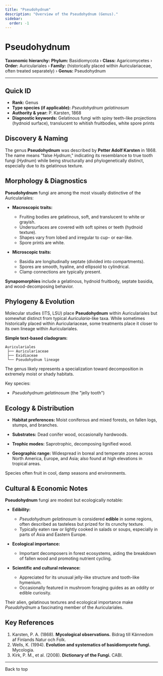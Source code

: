 ```yaml
---
title: "Pseudohydnum"
description: "Overview of the Pseudohydnum (Genus)."
sidebar:
  order: -1
---
```



# Pseudohydnum <Badge variant="note" text="Genus" />

**Taxonomic hierarchy:** **Phylum:** Basidiomycota › **Class:** Agaricomycetes › **Order:** Auriculariales › **Family:** (historically placed within Auriculariaceae, often treated separately) › **Genus:** Pseudohydnum

---

## Quick ID
* **Rank:** Genus  
* **Type species (if applicable):** _Pseudohydnum gelatinosum_  
* **Authority & year:** P. Karsten, 1868  
* **Diagnostic keywords:** Gelatinous fungi with spiny teeth-like projections (hydnoid surface), translucent to whitish fruitbodies, white spore prints  

## Discovery & Naming
The genus **Pseudohydnum** was described by **Petter Adolf Karsten** in 1868. The name means "false _Hydnum_," indicating its resemblance to true tooth fungi (_Hydnum_) while being structurally and phylogenetically distinct, especially due to its gelatinous texture.

## Morphology & Diagnostics
**Pseudohydnum** fungi are among the most visually distinctive of the Auriculariales:

- **Macroscopic traits:**
  - Fruiting bodies are gelatinous, soft, and translucent to white or grayish.
  - Undersurfaces are covered with soft spines or teeth (hydnoid texture).
  - Shapes vary from lobed and irregular to cup- or ear-like.
  - Spore prints are white.

- **Microscopic traits:**
  - Basidia are longitudinally septate (divided into compartments).
  - Spores are smooth, hyaline, and ellipsoid to cylindrical.
  - Clamp connections are typically present.

**Synapomorphies** include a gelatinous, hydnoid fruitbody, septate basidia, and wood-decomposing behavior.

## Phylogeny & Evolution
Molecular studies (ITS, LSU) place **Pseudohydnum** within Auriculariales but somewhat distinct from typical _Auricularia_-like taxa. While sometimes historically placed within Auriculariaceae, some treatments place it closer to its own lineage within Auriculariales.

**Simple text-based cladogram:**
```
Auriculariales
 ├── Auriculariaceae
 ├── Exidiaceae
 └── Pseudohydnum lineage
```
The genus likely represents a specialization toward decomposition in extremely moist or shady habitats.

Key species:

- _Pseudohydnum gelatinosum_ (the "jelly tooth")

## Ecology & Distribution
- **Habitat preferences:** Moist coniferous and mixed forests, on fallen logs, stumps, and branches.
- **Substrates:** Dead conifer wood, occasionally hardwoods.
- **Trophic modes:** Saprotrophic, decomposing lignified wood.

- **Geographic range:** Widespread in boreal and temperate zones across North America, Europe, and Asia; also found at high elevations in tropical areas.

Species often fruit in cool, damp seasons and environments.

## Cultural & Economic Notes
**Pseudohydnum** fungi are modest but ecologically notable:

- **Edibility:**
  - _Pseudohydnum gelatinosum_ is considered **edible** in some regions, often described as tasteless but prized for its crunchy texture.
  - Typically eaten raw or lightly cooked in salads or soups, especially in parts of Asia and Eastern Europe.

- **Ecological importance:**
  - Important decomposers in forest ecosystems, aiding the breakdown of fallen wood and promoting nutrient cycling.

- **Scientific and cultural relevance:**
  - Appreciated for its unusual jelly-like structure and tooth-like hymenium.
  - Occasionally featured in mushroom foraging guides as an oddity or edible curiosity.

Their alien, gelatinous textures and ecological importance make _Pseudohydnum_ a fascinating member of the Auriculariales.

## Key References
1. Karsten, P. A. (1868). **Mycological observations.** Bidrag till Kännedom af Finlands Natur och Folk.  
2. Wells, K. (1994). **Evolution and systematics of basidiomycete fungi.** Mycologia.  
3. Kirk, P. M., et al. (2008). **Dictionary of the Fungi.** CABI.  

---

<LinkButton href="#top" variant="minimal" icon="arrow-up">
  Back to top
</LinkButton>
